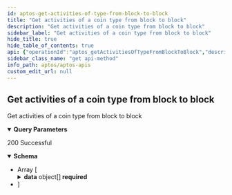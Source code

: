 ```yaml
---
id: aptos-get-activities-of-type-from-block-to-block
title: "Get activities of a coin type from block to block"
description: "Get activities of a coin type from block to block"
sidebar_label: "Get activities of a coin type from block to block"
hide_title: true
hide_table_of_contents: true
api: {"operationId":"aptos_getActivitiesOfTypeFromBlockToBlock","description":"Get activities of a coin type from block to block","parameters":[{"name":"coin_type","required":true,"in":"query","description":"Coin type","schema":{"type":"string"}},{"name":"from_block","required":true,"in":"query","description":"The minimum block number from which to get the transfers","example":999,"schema":{"type":"number"}},{"name":"to_block","required":true,"in":"query","description":"The maximum block number from which to get the transfers","example":1000,"schema":{"type":"number"}},{"name":"limit","required":false,"in":"query","description":"Number of item displayed per page, default: 10","schema":{"type":"number"}},{"name":"offset","required":false,"in":"query","description":"Number of skipped item, default: 0","schema":{"type":"number"}}],"responses":{"200":{"description":"200 Successful","content":{"application/json":{"schema":{"type":"array","items":{"type":"object","properties":{"data":{"description":"Array of documents","type":"array","items":{"type":"object","properties":{"transactionVersion":{"type":"number","example":46292538,"description":"transactionVersion"},"eventIndex":{"type":"number","example":1,"description":"eventIndex"},"amount":{"type":"number","example":1500000000,"description":"amount"},"blockHeight":{"type":"number","example":15747799,"description":"blockHeight"},"coinType":{"type":"string","example":"0x6de517a18f003625e7fba9b9dc29b310f2e3026bbeb1997b3ada9de1e3cec8d6::opc::OPC","description":"coinType"},"activityType":{"type":"string","example":"0x1::coin::DepositEvent","description":"activityType"},"entryFunctionIdStr":{"type":"string","example":"0x6de517a18f003625e7fba9b9dc29b310f2e3026bbeb1997b3ada9de1e3cec8d6::opc::transfer","description":"entryFunctionIdStr"},"eventAccountAddress":{"type":"string","example":"0x673afeeb37ccba25508b82d3647876446e177de2b71d488c0704e0a0a6ba5711","description":"eventAccountAddress"},"eventSequenceNumber":{"type":"number","example":1,"description":"eventSequenceNumber"},"isGasFee":{"type":"boolean","example":true,"description":"isGasFee"},"isTransactionSuccess":{"type":"boolean","example":true,"description":"isTransactionSuccess"},"ownerAddress":{"type":"string","example":"0x673afeeb37ccba25508b82d3647876446e177de2b71d488c0704e0a0a6ba5711","description":"ownerAddress"},"blockTime":{"format":"date-time","type":"string","example":"2023-06-19 23:25:05.006","description":"blockTime"},"timestamp":{"type":"number","example":1,"description":"timestamp"},"eventCreationNumber":{"type":"number","example":2,"description":"eventCreationNumber"}},"required":["transactionVersion","eventIndex","amount","blockHeight","coinType","activityType","entryFunctionIdStr","eventAccountAddress","eventSequenceNumber","isGasFee","isTransactionSuccess","ownerAddress","blockTime","timestamp","eventCreationNumber"],"title":"CoinActivityResponseDto"}}},"required":["data"],"title":"ListCoinActivityResponseDto"}}}}}},"tags":["Get token activities"],"security":[{"apiKey":[]}],"method":"get","path":"/v1/coin-activity/activityOfTypeFromBlockToBlock","servers":[{"url":"https://aptos-mainnet-api.blocklens.io","description":"Aptos Mainnet Dev Server"}],"securitySchemes":{"bearer":{"scheme":"bearer","bearerFormat":"JWT","type":"http"},"basic":{"type":"http","scheme":"basic"},"apiKey":{"type":"apiKey","name":"X-API-KEY","in":"header"}},"info":{"title":"APTOS APIs","description":"Swagger documentation","version":"1.0.0","contact":{}},"postman":{"name":"Get activities of a coin type from block to block","description":{"content":"Get activities of a coin type from block to block","type":"text/plain"},"url":{"path":["v1","coin-activity","activityOfTypeFromBlockToBlock"],"host":["{{baseUrl}}"],"query":[{"disabled":false,"description":{"content":"(Required) Coin type","type":"text/plain"},"key":"coin_type","value":""},{"disabled":false,"description":{"content":"(Required) The minimum block number from which to get the transfers","type":"text/plain"},"key":"from_block","value":""},{"disabled":false,"description":{"content":"(Required) The maximum block number from which to get the transfers","type":"text/plain"},"key":"to_block","value":""},{"disabled":false,"description":{"content":"Number of item displayed per page, default: 10","type":"text/plain"},"key":"limit","value":""},{"disabled":false,"description":{"content":"Number of skipped item, default: 0","type":"text/plain"},"key":"offset","value":""}],"variable":[]},"header":[{"key":"Accept","value":"application/json"}],"method":"GET","auth":{"type":"apikey","apikey":[{"type":"any","value":"X-API-KEY","key":"key"},{"type":"any","value":"<API Key>","key":"value"},{"type":"any","value":"header","key":"in"}]}}}
sidebar_class_name: "get api-method"
info_path: aptos/aptos-apis
custom_edit_url: null
---
```



## Get activities of a coin type from block to block



Get activities of a coin type from block to block

<details style={{"marginBottom":"1rem"}} data-collapsed={false} open={true}><summary style={{}}><strong>Query Parameters</strong></summary><div><ul><ParamsItem className={"paramsItem"} param={{"name":"coin_type","required":true,"in":"query","description":"Coin type","schema":{"type":"string"}}}></ParamsItem><ParamsItem className={"paramsItem"} param={{"name":"from_block","required":true,"in":"query","description":"The minimum block number from which to get the transfers","example":999,"schema":{"type":"number"}}}></ParamsItem><ParamsItem className={"paramsItem"} param={{"name":"to_block","required":true,"in":"query","description":"The maximum block number from which to get the transfers","example":1000,"schema":{"type":"number"}}}></ParamsItem><ParamsItem className={"paramsItem"} param={{"name":"limit","required":false,"in":"query","description":"Number of item displayed per page, default: 10","schema":{"type":"number"}}}></ParamsItem><ParamsItem className={"paramsItem"} param={{"name":"offset","required":false,"in":"query","description":"Number of skipped item, default: 0","schema":{"type":"number"}}}></ParamsItem></ul></div></details><div><ApiTabs><TabItem label={"200"} value={"200"}><div>

200 Successful

</div><div><MimeTabs schemaType={"response"}><TabItem label={"application/json"} value={"application/json"}><SchemaTabs><TabItem label={"Schema"} value={"Schema"}><details style={{}} data-collapsed={false} open={true}><summary style={{"textAlign":"left"}}><strong>Schema</strong></summary><div style={{"textAlign":"left","marginLeft":"1rem"}}></div><ul style={{"marginLeft":"1rem"}}><li><div style={{"fontSize":"var(--ifm-code-font-size)","opacity":"0.6","marginLeft":"-.5rem","paddingBottom":".5rem"}}>Array [</div></li><SchemaItem collapsible={true} className={"schemaItem"}><details style={{}}><summary style={{}}><strong>data</strong><span style={{"opacity":"0.6"}}> object[]</span><strong style={{"fontSize":"var(--ifm-code-font-size)","color":"var(--openapi-required)"}}> required</strong></summary><div style={{"marginLeft":"1rem"}}><div style={{"marginTop":".5rem","marginBottom":".5rem"}}>

Array of documents

</div><li><div style={{"fontSize":"var(--ifm-code-font-size)","opacity":"0.6","marginLeft":"-.5rem","paddingBottom":".5rem"}}>Array [</div></li><SchemaItem collapsible={false} name={"transactionVersion"} required={true} schemaName={"number"} qualifierMessage={undefined} schema={{"type":"number","example":46292538,"description":"transactionVersion"}}></SchemaItem><SchemaItem collapsible={false} name={"eventIndex"} required={true} schemaName={"number"} qualifierMessage={undefined} schema={{"type":"number","example":1,"description":"eventIndex"}}></SchemaItem><SchemaItem collapsible={false} name={"amount"} required={true} schemaName={"number"} qualifierMessage={undefined} schema={{"type":"number","example":1500000000,"description":"amount"}}></SchemaItem><SchemaItem collapsible={false} name={"blockHeight"} required={true} schemaName={"number"} qualifierMessage={undefined} schema={{"type":"number","example":15747799,"description":"blockHeight"}}></SchemaItem><SchemaItem collapsible={false} name={"coinType"} required={true} schemaName={"string"} qualifierMessage={undefined} schema={{"type":"string","example":"0x6de517a18f003625e7fba9b9dc29b310f2e3026bbeb1997b3ada9de1e3cec8d6::opc::OPC","description":"coinType"}}></SchemaItem><SchemaItem collapsible={false} name={"activityType"} required={true} schemaName={"string"} qualifierMessage={undefined} schema={{"type":"string","example":"0x1::coin::DepositEvent","description":"activityType"}}></SchemaItem><SchemaItem collapsible={false} name={"entryFunctionIdStr"} required={true} schemaName={"string"} qualifierMessage={undefined} schema={{"type":"string","example":"0x6de517a18f003625e7fba9b9dc29b310f2e3026bbeb1997b3ada9de1e3cec8d6::opc::transfer","description":"entryFunctionIdStr"}}></SchemaItem><SchemaItem collapsible={false} name={"eventAccountAddress"} required={true} schemaName={"string"} qualifierMessage={undefined} schema={{"type":"string","example":"0x673afeeb37ccba25508b82d3647876446e177de2b71d488c0704e0a0a6ba5711","description":"eventAccountAddress"}}></SchemaItem><SchemaItem collapsible={false} name={"eventSequenceNumber"} required={true} schemaName={"number"} qualifierMessage={undefined} schema={{"type":"number","example":1,"description":"eventSequenceNumber"}}></SchemaItem><SchemaItem collapsible={false} name={"isGasFee"} required={true} schemaName={"boolean"} qualifierMessage={undefined} schema={{"type":"boolean","example":true,"description":"isGasFee"}}></SchemaItem><SchemaItem collapsible={false} name={"isTransactionSuccess"} required={true} schemaName={"boolean"} qualifierMessage={undefined} schema={{"type":"boolean","example":true,"description":"isTransactionSuccess"}}></SchemaItem><SchemaItem collapsible={false} name={"ownerAddress"} required={true} schemaName={"string"} qualifierMessage={undefined} schema={{"type":"string","example":"0x673afeeb37ccba25508b82d3647876446e177de2b71d488c0704e0a0a6ba5711","description":"ownerAddress"}}></SchemaItem><SchemaItem collapsible={false} name={"blockTime"} required={true} schemaName={"date-time"} qualifierMessage={undefined} schema={{"format":"date-time","type":"string","example":"2023-06-19 23:25:05.006","description":"blockTime"}}></SchemaItem><SchemaItem collapsible={false} name={"timestamp"} required={true} schemaName={"number"} qualifierMessage={undefined} schema={{"type":"number","example":1,"description":"timestamp"}}></SchemaItem><SchemaItem collapsible={false} name={"eventCreationNumber"} required={true} schemaName={"number"} qualifierMessage={undefined} schema={{"type":"number","example":2,"description":"eventCreationNumber"}}></SchemaItem><li><div style={{"fontSize":"var(--ifm-code-font-size)","opacity":"0.6","marginLeft":"-.5rem"}}>]</div></li></div></details></SchemaItem><li><div style={{"fontSize":"var(--ifm-code-font-size)","opacity":"0.6","marginLeft":"-.5rem"}}>]</div></li></ul></details></TabItem><TabItem label={"Example (from schema)"} value={"Example (from schema)"}><ResponseSamples responseExample={"[\n  {\n    \"data\": [\n      {\n        \"transactionVersion\": 46292538,\n        \"eventIndex\": 1,\n        \"amount\": 1500000000,\n        \"blockHeight\": 15747799,\n        \"coinType\": \"0x6de517a18f003625e7fba9b9dc29b310f2e3026bbeb1997b3ada9de1e3cec8d6::opc::OPC\",\n        \"activityType\": \"0x1::coin::DepositEvent\",\n        \"entryFunctionIdStr\": \"0x6de517a18f003625e7fba9b9dc29b310f2e3026bbeb1997b3ada9de1e3cec8d6::opc::transfer\",\n        \"eventAccountAddress\": \"0x673afeeb37ccba25508b82d3647876446e177de2b71d488c0704e0a0a6ba5711\",\n        \"eventSequenceNumber\": 1,\n        \"isGasFee\": true,\n        \"isTransactionSuccess\": true,\n        \"ownerAddress\": \"0x673afeeb37ccba25508b82d3647876446e177de2b71d488c0704e0a0a6ba5711\",\n        \"blockTime\": \"2023-06-19 23:25:05.006\",\n        \"timestamp\": 1,\n        \"eventCreationNumber\": 2\n      }\n    ]\n  }\n]"} language={"json"}></ResponseSamples></TabItem></SchemaTabs></TabItem></MimeTabs></div></TabItem></ApiTabs></div>
      